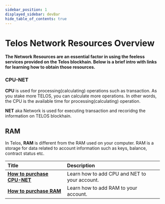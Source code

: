 ```yaml
---
sidebar_position: 1
displayed_sidebar: devBar
hide_table_of_contents: true
---
```


# Telos Network Resources Overview

__The Network Resources are an essential factor in using the feeless services provided on the Telos blockhain. Below is a brief intro with links for learning how to obtain those resources.__


### CPU-NET
**CPU** is used for processing(calculating) operations such as transaction. As you stake more TELOS, you can calculate more operations. In other words, the CPU is the available time for processing(calculating) operation.

**NET** aka Network is used for executing transaction and recoridng the information on TELOS blockhain. 
## RAM
In Telos, **RAM** is different from the RAM used on your computer. RAM is a storage for data related to account information such as keys, balance, contract status etc.



| Title | Description |
| :--- | :--- |
| [**How to purchase CPU-NET**](/zero/resource-management/cpu-net) | Learn how to add CPU and NET to your account. |
| [**How to purchase RAM**](/zero/resource-management/ram) | Learn how to add RAM to your account. |